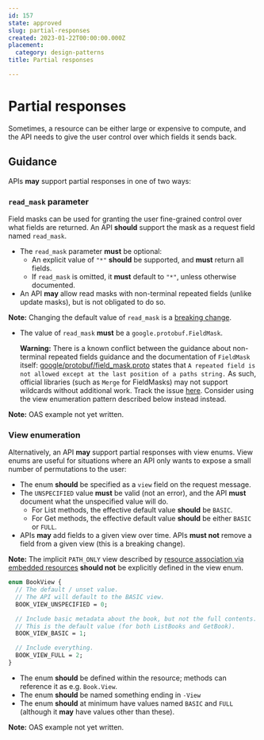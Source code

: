 ```yaml
---
id: 157
state: approved
slug: partial-responses
created: 2023-01-22T00:00:00.000Z
placement:
  category: design-patterns
title: Partial responses

--- 
```


# Partial responses

Sometimes, a resource can be either large or expensive to compute, and the API
needs to give the user control over which fields it sends back.

## Guidance

APIs **may** support partial responses in one of two ways:

### `read_mask` parameter

Field masks can be used for granting the user fine-grained control over what
fields are returned. An API **should** support the mask as a request field
named `read_mask`.

- The `read_mask` parameter **must** be optional:
  - An explicit value of `"*"` **should** be supported, and **must** return all
    fields.
  - If `read_mask` is omitted, it **must** default to `"*"`, unless otherwise
    documented.
- An API **may** allow read masks with non-terminal repeated fields (unlike
  update masks), but is not obligated to do so.

**Note:** Changing the default value of `read_mask` is a
[breaking change](./backwards-compatibility#semantic-changes).


<Tabs>
  <TabItem label="Protocol Buffers">
  
  
  - The value of `read_mask` **must** be a `google.protobuf.FieldMask`.
  
    **Warning:** There is a known conflict between the guidance about
    non-terminal repeated fields guidance and the documentation of `FieldMask`
    itself:
    [google/protobuf/field_mask.proto](https://github.com/protocolbuffers/protobuf/blob/5e84a6169cf0f9716c9285c95c860bcb355dbdc1/src/google/protobuf/field_mask.proto#L85-L86)
    states that
    `A repeated field is not allowed except at the last position of a paths string.`
    As such, official libraries (such as `Merge` for FieldMasks) may not support
    wildcards without additional work. Track the issue
    [here](https://github.com/protocolbuffers/protobuf/issues/8547#issuecomment-2005180068).
    Consider using the view enumeration pattern described below instead instead.
  
  
  </TabItem>
  <TabItem label="OpenAPI 3.0">
  
  
  **Note:** OAS example not yet written.
  
  
  </TabItem>
</Tabs>
    

### View enumeration

Alternatively, an API **may** support partial responses with view enums. View
enums are useful for situations where an API only wants to expose a small
number of permutations to the user:

- The enum **should** be specified as a `view` field on the request message.
- The `UNSPECIFIED` value **must** be valid (not an error), and the API
  **must** document what the unspecified value will do.
  - For List methods, the effective default value **should** be `BASIC`.
  - For Get methods, the effective default value **should** be either `BASIC`
    or `FULL`.
- APIs **may** add fields to a given view over time. APIs **must not** remove a
  field from a given view (this is a breaking change).

**Note:** The implicit `PATH_ONLY` view described by
[resource association via embedded resources](.association/#embedded-resources)
**should not** be explicitly defined in the view enum.


<Tabs>
  <TabItem label="Protocol Buffers">
  
  
  ```proto
  enum BookView {
    // The default / unset value.
    // The API will default to the BASIC view.
    BOOK_VIEW_UNSPECIFIED = 0;
  
    // Include basic metadata about the book, but not the full contents.
    // This is the default value (for both ListBooks and GetBook).
    BOOK_VIEW_BASIC = 1;
  
    // Include everything.
    BOOK_VIEW_FULL = 2;
  }
  ```
  
  - The enum **should** be defined within the resource; methods can reference it
    as e.g. `Book.View`.
  - The enum **should** be named something ending in `-View`
  - The enum **should** at minimum have values named `BASIC` and `FULL` (although
    it **may** have values other than these).
  
  
  </TabItem>
  <TabItem label="OpenAPI 3.0">
  
  
  **Note:** OAS example not yet written.
  
  
  </TabItem>
</Tabs>
    

